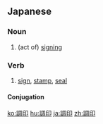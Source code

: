 ==Japanese==
{{ja-kanjitab|ちょう|いん|yomi=on}}

===Noun===
{{ja-noun|ちょういん}}

# (act of) [[signing]]
#: {{ja-usex|その条約の'''調印'''は画期的である。|その じょうやく の '''ちょういん''' は かっきてき で ある。|The signing of the treaty is remarkable.}}

===Verb===
{{ja-verb-suru|ちょういん}}

# [[sign]], [[stamp]], [[seal]]

====Conjugation====
{{ja-suru|ちょういん}}

[[ko:調印]]
[[hu:調印]]
[[ja:調印]]
[[zh:調印]]